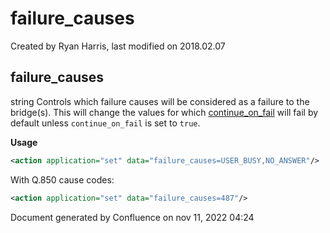 
# failure_causes 

 Created by  Ryan Harris, last modified on 2018.02.07

## failure_causes

string Controls which failure causes will be considered as a failure to the bridge(s). This will change the values for which [continue\_on\_fail](../FreeSWITCH-Explained/Dialplan/Variables-Master-List_16352570.mdx#continue_on_fail) will fail by default unless `continue_on_fail` is set to `true`.

**Usage**

```xml
<action application="set" data="failure_causes=USER_BUSY,NO_ANSWER"/>
```

With Q.850 cause codes:

```xml
<action application="set" data="failure_causes=487"/>
```

Document generated by Confluence on nov 11, 2022 04:24
